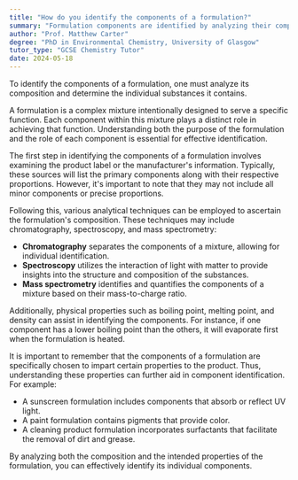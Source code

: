 ```yaml
---
title: "How do you identify the components of a formulation?"
summary: "Formulation components are identified by analyzing their composition and determining the individual substances present within them."
author: "Prof. Matthew Carter"
degree: "PhD in Environmental Chemistry, University of Glasgow"
tutor_type: "GCSE Chemistry Tutor"
date: 2024-05-18
---
```


To identify the components of a formulation, one must analyze its composition and determine the individual substances it contains.

A formulation is a complex mixture intentionally designed to serve a specific function. Each component within this mixture plays a distinct role in achieving that function. Understanding both the purpose of the formulation and the role of each component is essential for effective identification.

The first step in identifying the components of a formulation involves examining the product label or the manufacturer's information. Typically, these sources will list the primary components along with their respective proportions. However, it's important to note that they may not include all minor components or precise proportions.

Following this, various analytical techniques can be employed to ascertain the formulation's composition. These techniques may include chromatography, spectroscopy, and mass spectrometry:

- **Chromatography** separates the components of a mixture, allowing for individual identification.
- **Spectroscopy** utilizes the interaction of light with matter to provide insights into the structure and composition of the substances.
- **Mass spectrometry** identifies and quantifies the components of a mixture based on their mass-to-charge ratio.

Additionally, physical properties such as boiling point, melting point, and density can assist in identifying the components. For instance, if one component has a lower boiling point than the others, it will evaporate first when the formulation is heated.

It is important to remember that the components of a formulation are specifically chosen to impart certain properties to the product. Thus, understanding these properties can further aid in component identification. For example:
- A sunscreen formulation includes components that absorb or reflect UV light.
- A paint formulation contains pigments that provide color.
- A cleaning product formulation incorporates surfactants that facilitate the removal of dirt and grease. 

By analyzing both the composition and the intended properties of the formulation, you can effectively identify its individual components.
    